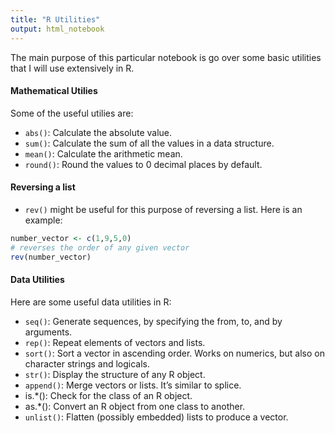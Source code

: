 ```yaml
---
title: "R Utilities"
output: html_notebook
---
```


The main purpose of this particular notebook is go over some basic utilities that I will use extensively in R.  

#### Mathematical Utilies

Some of the useful utilies are:

- `abs()`: Calculate the absolute value.
- `sum()`: Calculate the sum of all the values in a data structure.
- `mean()`: Calculate the arithmetic mean.
- `round()`: Round the values to 0 decimal places by default. 

#### Reversing a list

- `rev()` might be useful for this purpose of reversing a list.  Here is an example:

```r
number_vector <- c(1,9,5,0)
# reverses the order of any given vector
rev(number_vector)
```

#### Data Utilities 

Here are some useful data utilities in R:

- `seq()`: Generate sequences, by specifying the from, to, and by arguments.
- `rep()`: Repeat elements of vectors and lists.
- `sort()`: Sort a vector in ascending order. Works on numerics, but also on character strings and logicals.
- `str()`: Display the structure of any R object.
- `append()`: Merge vectors or lists. It's similar to splice.
- is.*(): Check for the class of an R object.
- as.*(): Convert an R object from one class to another.
- `unlist()`: Flatten (possibly embedded) lists to produce a vector.

